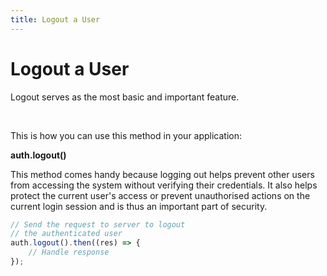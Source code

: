 ```yaml
---
title: Logout a User
---
```


# Logout a User

Logout serves as the most basic and important feature.

<ReactPlayer playing controls volume={0} width={832} height={468} url="/demos/guides/logout-app-account .webm" /><br />

This is how you can use this method in your application:

**auth.logout()**

This method comes handy because logging out helps prevent other users from accessing the system without verifying their credentials. It also helps protect the current user's access or prevent unauthorised actions on the current login session and is thus an important part of security.

```js
// Send the request to server to logout
// the authenticated user
auth.logout().then((res) => {
    // Handle response
});
```

